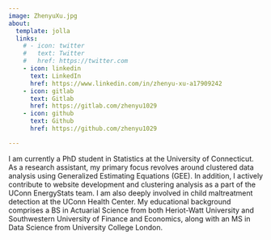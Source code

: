 ```yaml
---
image: ZhenyuXu.jpg
about:
  template: jolla
  links:
    # - icon: twitter
    #   text: Twitter
    #   href: https://twitter.com
    - icon: linkedin
      text: LinkedIn
      href: https://www.linkedin.com/in/zhenyu-xu-a17909242
    - icon: gitlab
      text: Gitlab
      href: https://gitlab.com/zhenyu1029
    - icon: github
      text: Github
      href: https://github.com/zhenyu1029

---
```


I am currently a PhD student in Statistics at the University of Connecticut. As a research assistant, my primary focus revolves around clustered data analysis using Generalized Estimating Equations (GEE). In addition, I actively contribute to website development and clustering analysis as a part of the UConn EnergyStats team. I am also deeply involved in child maltreatment detection at the UConn Health Center. My educational background comprises a BS in Actuarial Science from both Heriot-Watt University and Southwestern University of Finance and Economics, along with an MS in Data Science from University College London.
